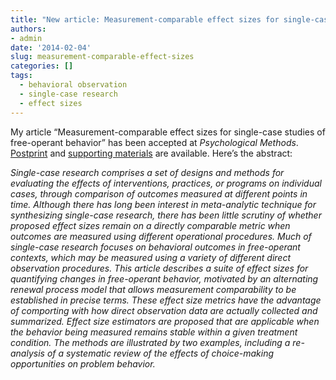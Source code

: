 ```yaml
---
title: "New article: Measurement-comparable effect sizes for single-case studies of free-operant behavior"
authors:
- admin
date: '2014-02-04'
slug: measurement-comparable-effect-sizes
categories: []
tags:
  - behavioral observation
  - single-case research
  - effect sizes
---
```


My article "Measurement-comparable effect sizes for single-case studies of free-operant behavior" has been accepted at _Psychological Methods_. [Postprint](/files/Measurement-comparable-ES.pdf) and  [supporting materials](/files/Measuerment-comparable-ES-Appendix.pdf) are available. Here's the abstract:

_Single-case research comprises a set of designs and methods for evaluating the effects of interventions, practices, or programs on individual cases, through comparison of outcomes measured at different points in time. Although there has long been interest in meta-analytic technique for synthesizing single-case research, there has been little scrutiny of whether proposed effect sizes remain on a directly comparable metric when outcomes are measured using different operational procedures. Much of single-case research focuses on behavioral outcomes in free-operant contexts, which may be measured using a variety of different direct observation procedures. This article describes a suite of effect sizes for quantifying changes in free-operant behavior, motivated by an alternating renewal process model that allows measurement comparability to be established in precise terms. These effect size metrics have the advantage of comporting with how direct observation data are actually collected and summarized. Effect size estimators are proposed that are applicable when the behavior being measured remains stable within a given treatment condition. The methods are illustrated by two examples, including a re-analysis of a systematic review of the effects of choice-making opportunities on problem behavior._
